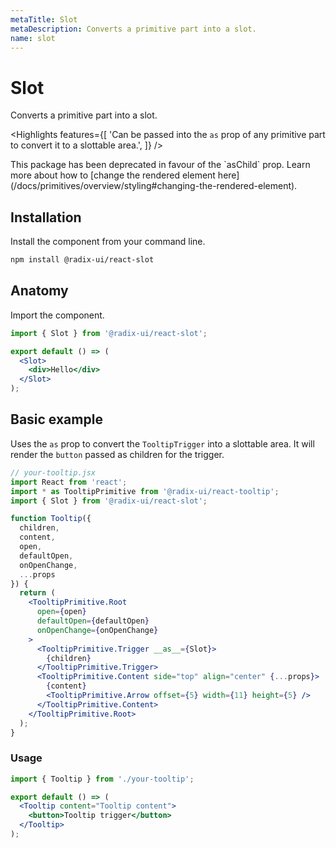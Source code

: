 ```yaml
---
metaTitle: Slot
metaDescription: Converts a primitive part into a slot.
name: slot
---
```


# Slot

<Description>Converts a primitive part into a slot.</Description>

<Highlights
  features={[
    'Can be passed into the `as` prop of any primitive part to convert it to a slottable area.',
  ]}
/>

<Alert>
  This package has been deprecated in favour of the `asChild` prop. Learn more
  about how to [change the rendered element
  here](/docs/primitives/overview/styling#changing-the-rendered-element).
</Alert>

## Installation

Install the component from your command line.

```bash
npm install @radix-ui/react-slot
```

## Anatomy

Import the component.

```jsx
import { Slot } from '@radix-ui/react-slot';

export default () => (
  <Slot>
    <div>Hello</div>
  </Slot>
);
```

## Basic example

Uses the `as` prop to convert the `TooltipTrigger` into a slottable area. It will render the `button` passed as children for the trigger.

```jsx line=9
// your-tooltip.jsx
import React from 'react';
import * as TooltipPrimitive from '@radix-ui/react-tooltip';
import { Slot } from '@radix-ui/react-slot';

function Tooltip({
  children,
  content,
  open,
  defaultOpen,
  onOpenChange,
  ...props
}) {
  return (
    <TooltipPrimitive.Root
      open={open}
      defaultOpen={defaultOpen}
      onOpenChange={onOpenChange}
    >
      <TooltipPrimitive.Trigger __as__={Slot}>
        {children}
      </TooltipPrimitive.Trigger>
      <TooltipPrimitive.Content side="top" align="center" {...props}>
        {content}
        <TooltipPrimitive.Arrow offset={5} width={11} height={5} />
      </TooltipPrimitive.Content>
    </TooltipPrimitive.Root>
  );
}
```

### Usage

```jsx
import { Tooltip } from './your-tooltip';

export default () => (
  <Tooltip content="Tooltip content">
    <button>Tooltip trigger</button>
  </Tooltip>
);
```

